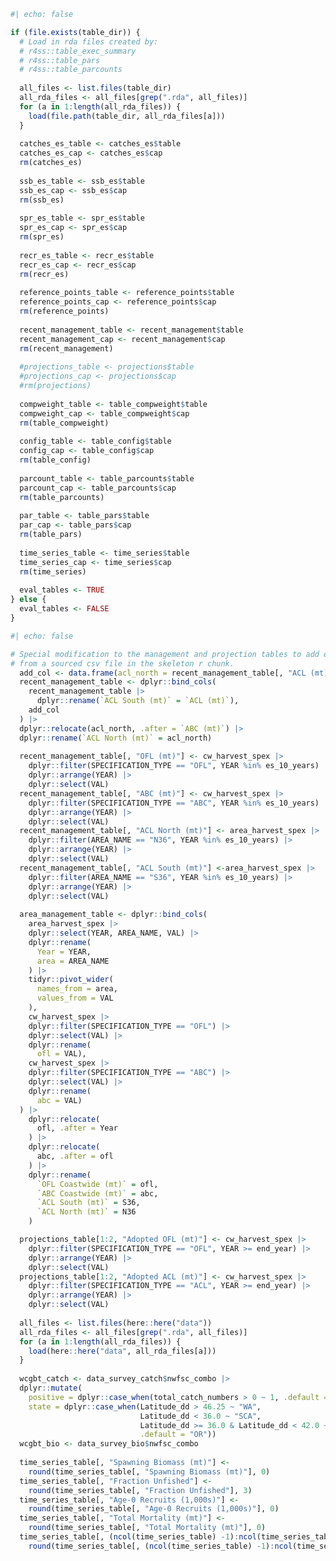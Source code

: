 ```r
#| echo: false

if (file.exists(table_dir)) {
  # Load in rda files created by:
  # r4ss::table_exec_summary
  # r4ss::table_pars
  # r4ss::table_parcounts
  
  all_files <- list.files(table_dir)
  all_rda_files <- all_files[grep(".rda", all_files)]
  for (a in 1:length(all_rda_files)) {
    load(file.path(table_dir, all_rda_files[a]))
  }
  
  catches_es_table <- catches_es$table
  catches_es_cap <- catches_es$cap
  rm(catches_es)
  
  ssb_es_table <- ssb_es$table
  ssb_es_cap <- ssb_es$cap
  rm(ssb_es)
  
  spr_es_table <- spr_es$table
  spr_es_cap <- spr_es$cap
  rm(spr_es)
  
  recr_es_table <- recr_es$table
  recr_es_cap <- recr_es$cap
  rm(recr_es)
  
  reference_points_table <- reference_points$table
  reference_points_cap <- reference_points$cap
  rm(reference_points)
  
  recent_management_table <- recent_management$table
  recent_management_cap <- recent_management$cap
  rm(recent_management)
    
  #projections_table <- projections$table
  #projections_cap <- projections$cap
  #rm(projections)
  
  compweight_table <- table_compweight$table
  compweight_cap <- table_compweight$cap
  rm(table_compweight)
  
  config_table <- table_config$table
  config_cap <- table_config$cap
  rm(table_config)
  
  parcount_table <- table_parcounts$table
  parcount_cap <- table_parcounts$cap
  rm(table_parcounts)
  
  par_table <- table_pars$table
  par_cap <- table_pars$cap
  rm(table_pars)
  
  time_series_table <- time_series$table
  time_series_cap <- time_series$cap
  rm(time_series)
  
  eval_tables <- TRUE
} else {
  eval_tables <- FALSE
}

```


```r
#| echo: false

# Special modification to the management and projection tables to add quantities
# from a sourced csv file in the skeleton r chunk.
  add_col <- data.frame(acl_north = recent_management_table[, "ACL (mt)"]) 
  recent_management_table <- dplyr::bind_cols(
    recent_management_table |>
      dplyr::rename(`ACL South (mt)` = `ACL (mt)`),
    add_col
  ) |>
  dplyr::relocate(acl_north, .after = `ABC (mt)`) |>
  dplyr::rename(`ACL North (mt)` = acl_north)
  
  recent_management_table[, "OFL (mt)"] <- cw_harvest_spex |>
    dplyr::filter(SPECIFICATION_TYPE == "OFL", YEAR %in% es_10_years) |>
    dplyr::arrange(YEAR) |>
    dplyr::select(VAL)
  recent_management_table[, "ABC (mt)"] <- cw_harvest_spex |>
    dplyr::filter(SPECIFICATION_TYPE == "ABC", YEAR %in% es_10_years) |>
    dplyr::arrange(YEAR) |>
    dplyr::select(VAL)
  recent_management_table[, "ACL North (mt)"] <- area_harvest_spex |>
    dplyr::filter(AREA_NAME == "N36", YEAR %in% es_10_years) |>
    dplyr::arrange(YEAR) |>
    dplyr::select(VAL)
  recent_management_table[, "ACL South (mt)"] <-area_harvest_spex |>
    dplyr::filter(AREA_NAME == "S36", YEAR %in% es_10_years) |>
    dplyr::arrange(YEAR) |>
    dplyr::select(VAL)
  
  area_management_table <- dplyr::bind_cols(
    area_harvest_spex |>
    dplyr::select(YEAR, AREA_NAME, VAL) |>
    dplyr::rename(
      Year = YEAR,
      area = AREA_NAME
    ) |>
    tidyr::pivot_wider(
      names_from = area,
      values_from = VAL
    ),
    cw_harvest_spex |>
    dplyr::filter(SPECIFICATION_TYPE == "OFL") |>
    dplyr::select(VAL) |>
    dplyr::rename(
      ofl = VAL),
    cw_harvest_spex |>
    dplyr::filter(SPECIFICATION_TYPE == "ABC") |>
    dplyr::select(VAL) |>
    dplyr::rename(
      abc = VAL)
  ) |>
    dplyr::relocate(
      ofl, .after = Year
    ) |>
    dplyr::relocate(
      abc, .after = ofl
    ) |>
    dplyr::rename(
      `OFL Coastwide (mt)` = ofl,
      `ABC Coastwide (mt)` = abc,
      `ACL South (mt)` = S36,
      `ACL North (mt)` = N36
    )

  projections_table[1:2, "Adopted OFL (mt)"] <- cw_harvest_spex |>
    dplyr::filter(SPECIFICATION_TYPE == "OFL", YEAR >= end_year) |>
    dplyr::arrange(YEAR) |>
    dplyr::select(VAL)
  projections_table[1:2, "Adopted ACL (mt)"] <- cw_harvest_spex |>
    dplyr::filter(SPECIFICATION_TYPE == "ACL", YEAR >= end_year) |>
    dplyr::arrange(YEAR) |>
    dplyr::select(VAL)
  
  all_files <- list.files(here::here("data"))
  all_rda_files <- all_files[grep(".rda", all_files)]
  for (a in 1:length(all_rda_files)) {
    load(here::here("data", all_rda_files[a]))
  }
  
  wcgbt_catch <- data_survey_catch$nwfsc_combo |>
  dplyr::mutate(
    positive = dplyr::case_when(total_catch_numbers > 0 ~ 1, .default = 0),
    state = dplyr::case_when(Latitude_dd > 46.25 ~ "WA", 
                             Latitude_dd < 36.0 ~ "SCA", 
                             Latitude_dd >= 36.0 & Latitude_dd < 42.0 ~ "NCA",
                             .default = "OR"))
  wcgbt_bio <- data_survey_bio$nwfsc_combo
  
  time_series_table[, "Spawning Biomass (mt)"] <- 
    round(time_series_table[, "Spawning Biomass (mt)"], 0)
  time_series_table[, "Fraction Unfished"] <- 
    round(time_series_table[, "Fraction Unfished"], 3)
  time_series_table[, "Age-0 Recruits (1,000s)"] <- 
    round(time_series_table[, "Age-0 Recruits (1,000s)"], 0)
  time_series_table[, "Total Mortality (mt)"] <- 
    round(time_series_table[, "Total Mortality (mt)"], 0)
  time_series_table[, (ncol(time_series_table) -1):ncol(time_series_table)] <- 
    round(time_series_table[, (ncol(time_series_table) -1):ncol(time_series_table)], 3)

```

